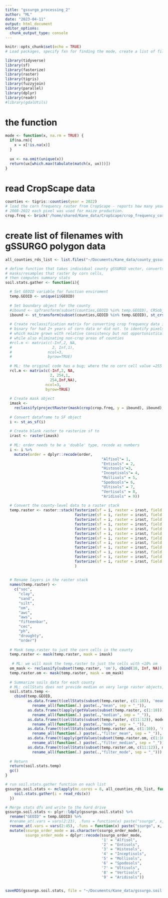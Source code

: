 ```yaml
---
title: "gssurgo_processing_2"
author: "ML"
date: "2023-04-11"
output: html_document
editor_options: 
  chunk_output_type: console
---
```


```r
knitr::opts_chunk$set(echo = TRUE)
# Load packages, specify fxn for finding the mode, create a list of files ----

library(tidyverse)
library(sf)
library(fasterize)
library(raster)
library(tigris)
library(fuzzyjoin)
library(parallel)
library(dplyr)
library(readr)
#library(gdalUtils)

```

# the function 

```r
mode <- function(x, na.rm = TRUE) {
  if(na.rm){
    x = x[!is.na(x)]
  }
  
  ux <- na.omit(unique(x))
  return(ux[which.max(tabulate(match(x, ux)))])
}

```

# read CropScape data

```r
counties <- tigris::counties(year = 2022)
# load the corn frequency raster from CropScape - reports how many years between 
# 2008-2022 each pixel was used for maize production.
crop.freq <- brick('/home/shared/Kane_data/CropScape/crop_frequency_corn_2008-2022.tif')

```

# create list of filenames with gSSURGO polygon data

```r
all_counties_rds_list <- list.files("~/Documents/Kane_data/county_gssurgo_gdbs", full.names = T, pattern = ".rds")

# define function that takes individual county gSSURGO vector, converts to raster, 
# masks/resamples that raster by corn cells,
# then computes summary stats
soil.stats.gather <- function(i){

  # Set GEOID variable for function enviroment
  temp.GEOID <- unique(i$GEOID)
  
  # Set boundary object for the county
  #ibound <- spTransform(subset(counties,GEOID %in% temp.GEOID), CRSobj = crs(crop.freq))
  ibound <- st_transform(subset(counties,GEOID %in% temp.GEOID), st_crs(crop.freq))
  
  # Create reclassification matrix for converting crop frequency data into binary raster
  # binary for had 2+ years of corn data or did not. to identify pixels from any field in
  # which maize grown with relative consistency but not opportunistically 
  # while also eliminating non-crop areas of counties
  #rcl.m <- matrix(c(-Inf,2, NA,
  #                  2, Inf,1), 
  #                ncol=3, 
  #                byrow=TRUE)
  
  # ML: the original code has a bug; where the no corn cell value =255 is also considered as corn cells; this can corrected with the following reclassification matrix
  rcl.m <- matrix(c(-Inf,2, NA,
                    2, 254,1,
                    254,Inf,NA), 
                  ncol=3, 
                  byrow=TRUE)
  
  # Create mask object
  imask <-
    reclassify(projectRaster(mask(crop(crop.freq, y = ibound), ibound), res = 30, crs = crs(ibound)), rcl.m)
  
  # Convert dataframe to SF object
  i <- st_as_sf(i)
  
  # Create blank raster to rasterize sf to
  irast <- raster(imask)
  
  # ML: order needs to be a 'double' type, recode as numbers
  i <- i %>%
    mutate(order = dplyr::recode(order, 
                                           "Alfisol"= 1,
                                           "Entisols" = 2,
                                           "Histosols"=3,
                                           "Inceptisols"= 4,
                                           "Mollisols" = 5,
                                           "Spodosols"= 6,
                                           "Ultisols" = 7,
                                           "Vertisols" = 8,
                                           "Aridisols" = 9))
  
  # Convert the county-level data to a raster stack
  temp.raster <- raster::stack(fasterize(sf = i, raster = irast, field = "soc"),
                               fasterize(sf = i, raster = irast, field = "clay"),
                               fasterize(sf = i, raster = irast, field = "sand"),
                               fasterize(sf = i, raster = irast, field = "silt"),
                               fasterize(sf = i, raster = irast, field = "om"),
                               fasterize(sf = i, raster = irast, field = "awc"),
                               fasterize(sf = i, raster = irast, field = "aws"),
                               fasterize(sf = i, raster = irast, field = "fifteenbar"),
                               fasterize(sf = i, raster = irast, field = "cec"),
                               fasterize(sf = i, raster = irast, field = "ph"),
                               fasterize(sf = i, raster = irast, field = "droughty"),
                               fasterize(sf = i, raster = irast, field = "order")
                               )
  
  
  # Rename layers in the raster stack
  names(temp.raster) <-
    c("soc",
      "clay",
      "sand",
      "silt",
      "om",
      "awc",
      "aws",
      "fifteenbar",
      "cec",
      "ph",
      "droughty",
      "order")
  
  # Mask temp.raster to just the corn cells in the county
  temp.raster <- mask(temp.raster, mask = imask)
  
   # ML: we will mask the temp.raster to just the cells with <10% om
  om_mask <- reclassify(subset(temp.raster, 'om'), cbind(10, Inf, NA))
  temp.raster.om <- mask(temp.raster, mask = om_mask)
  
  # Summarize soils data for each county
  # ML: cellStats does not provide median on very large raster objects, use getValues+apply instead
  soil.stats.temp <- 
    cbind(temp.GEOID,
          as.data.frame(t(cellStats(subset(temp.raster, c(1:10)), 'mean'))) %>%
            rename_all(function(.) paste(.,"mean", sep = "_")),
          as.data.frame(t(apply(getValues(subset(temp.raster, c(1:10))),2,median,na.rm=TRUE))) %>%
            rename_all(function(.) paste(.,"median", sep = "_")),
          as.data.frame(t(cellStats(subset(temp.raster, c(11:12)), mode))) %>%
            rename_all(function(.) paste(.,"mode", sep = "_")),
          as.data.frame(t(cellStats(subset(temp.raster.om, c(1:10)), 'mean'))) %>%
            rename_all(function(.) paste(.,"filter_mean", sep = "_")),
          as.data.frame(t(apply(getValues(subset(temp.raster.om, c(1:10))),2,median,na.rm=TRUE))) %>%
            rename_all(function(.) paste(.,"filter_median", sep = "_")),
          as.data.frame(t(cellStats(subset(temp.raster.om, c(11:12)), mode))) %>%
            rename_all(function(.) paste(.,"filter_mode", sep = "_")))
  
  # Return
  return(soil.stats.temp)
  gc()
}

# run soil.stats.gather function on each list
gssurgo.soil.stats <- mclapply(mc.cores = 8, all_counties_rds_list, function(x){
    soil.stats.gather(i = read_rds(x))
  })

# Merge stats dfs and write to the hard drive
gssurgo.soil.stats <- plyr::ldply(gssurgo.soil.stats) %>%
  rename("GEOID" = temp.GEOID) %>%
  #rename_at(.vars = vars(2:23), .funs = function(x) paste("ssurgo", x, sep = "_")) %>%
  rename_at(.vars = vars(2:45), .funs = function(x) paste("ssurgo", x, sep = "_")) %>%
  mutate(ssurgo_order_mode = as.character(ssurgo_order_mode),
         ssurgo_order_mode = dplyr::recode(ssurgo_order_mode, 
                                           '1' = "Alfisol",
                                           '2' = "Entisols",
                                           '3' = "Histosols",
                                           '4' = "Inceptisols",
                                           '5' = "Mollisols",
                                           '6' = "Spodosols",
                                           '7' = "Ultisols",
                                           '8' = "Vertisols",
                                           '9' = "Aridisols"))
  

saveRDS(gssurgo.soil.stats, file = "~/Documents/Kane_data/gssurgo.soil.stats_filter_om10.rds")

```